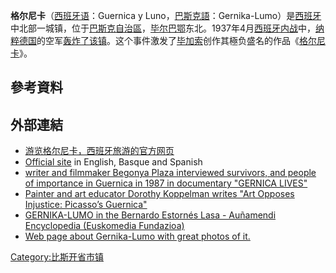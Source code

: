 {{otheruses
|subject=西班牙城市
|other=與「格爾尼卡」名稱相近或相同的條目
|格尔尼卡 (消歧义)
}}
{{Infobox settlement
| name                    = 格爾尼卡
| official_name           = Gernika-Lumo
| native_name             = 
| other_name              =
| translit_lang1_type     = Basque
| translit_lang1_info     = Gernika-Lumo
| settlement_type         = City
| image_skyline           = Arbol de Gernika día.jpg
| image_alt               = 
| image_caption           = The Oak of Gernika ([[Gernikako_Arbola|Gernikako Arbola]])
| image_flag              = Gernika-Lumo flag.svg
| flag_alt                = 
| image_shield            = <!-- 檔案不存在 GernikaCoatofArms.jpg ，可從英文維基百科取得 -->
| shield_alt              = 
| nickname                = 
| motto                   = 
| pushpin_map              = Spain Basque Country#Spain
| pushpin_label_position   =
| pushpin_map_caption      = Location of Guernica within the Basque Country
| subdivision_type        = Country
| subdivision_name        = [[西班牙|Spain]]
| subdivision_type1       = [[西班牙自治區|Autonomous community]]
| subdivision_name1       = [[巴斯克自治區|Basque Country]]
| coordinates             = {{coord|43|19|N|02|40|W|type:city_region:ES|display=inline}}
| coordinates_footnotes   = 
| subdivision_type2       = [[西班牙省份|Province]]
| subdivision_name2       = [[比斯開省|Biscay]]
| subdivision_type3       = [[Comarca|Comarca]]
| subdivision_name3       = [[Busturialdea|Busturialdea]]
| established_title       = Founded
| established_date        = April 28, 1366
| leader_party            = [[Eusko_Alkartasuna|EA]]
| leader_title            = [[市长|Mayor]]
| leader_name             = Jose Maria Gorroño Etxebarrieta
| area_footnotes          = 
| area_total_km2          = 8.6
| elevation_footnotes     =  ([[海平面|AMSL]])
| elevation_m             = 10
| population_footnotes    = 
| population_total        = 16869
| population_as_of        = 2016
| population_rank         = 
| population_density_km2  = 1961.51
| population_demonym      = gernikarra
| timezone1               = [[欧洲中部时间|CET]]
| utc_offset1             = +1
| timezone1_DST           = [[欧洲中部夏令时间|CEST]]
| utc_offset1_DST         = +2
| postal_code_type        = [[邮政编码|Postal code]]
| postal_code             = 48300
| area_code               = [[+34|+34]] (Spain)
| twin1                   = 
| twin1_country           = 
| website                 = {{official website|http://www.gernika-lumo.net/in_index.asp}}
| footnotes               = 
}}
'''格尔尼卡'''（[[西班牙语|西班牙语]]：Guernica y Luno，[[巴斯克語|巴斯克語]]：Gernika-Lumo）是[[西班牙|西班牙]]中北部一城镇，位于[[巴斯克自治區|巴斯克自治區]]，[[毕尔巴鄂|毕尔巴鄂]]东北。1937年4月[[西班牙内战|西班牙内战]]中，[[纳粹德国|纳粹德国]]的空军[[格尔尼卡大轰炸|轰炸了该镇]]。这个事件激发了[[毕加索|毕加索]]创作其極负盛名的作品《[[格尔尼卡_(绘画)|格尔尼卡]]》。

==參考資料==
{{Reflist}}
== 外部連結 == 
* [http://www.spain.info/zh/ven/otros-destinos/gernikalumo.html 游览格尔尼卡，西班牙旅游的官方网页] {{Wayback|url=http://www.spain.info/zh/ven/otros-destinos/gernikalumo.html |date=20130615030838 }}
*[http://www.gernika-lumo.net Official site] {{Wayback|url=http://www.gernika-lumo.net/ |date=20060602023915 }} in English, Basque and Spanish
*[http://www.begonyaplaza.com/begonya_plaza/2007/03/gernika_lives.html writer and filmmaker Begonya Plaza interviewed survivors, and people of importance in Guernica in 1987 in documentary "GERNICA LIVES"] {{Wayback|url=http://www.begonyaplaza.com/begonya_plaza/2007/03/gernika_lives.html |date=20201126085131 }}
*[http://aestheticrealism.org/art-opposes-injustice-picassos-guernica-for-life/ Painter and art educator Dorothy Koppelman writes "Art Opposes Injustice: Picasso’s Guernica"] {{Wayback|url=http://aestheticrealism.org/art-opposes-injustice-picassos-guernica-for-life/ |date=20141020104155 }}
* [http://www.euskomedia.org/euskomedia/SAunamendi?idi=en&op=7&voz=GERNIKA-LUMO GERNIKA-LUMO in the Bernardo Estornés Lasa - Auñamendi Encyclopedia (Euskomedia Fundazioa)] {{es icon}}
* [http://www.gernika-lumo.net/es-ES/Recursos/Paginas/default.aspx/ Web page about Gernika-Lumo with great photos of it.] {{Wayback|url=http://www.gernika-lumo.net/es-ES/Recursos/Paginas/default.aspx/ |date=20190212012309 }}

{{Authority control}}

{{比斯開省市鎮}}

{{DEFAULTSORT:Guernica y Luno}}
[[Category:比斯开省市镇|Category:比斯开省市镇]]